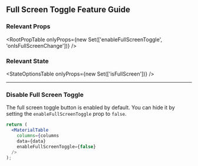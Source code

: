 
<Head>
  <title>Material React Table Docs - Full Screen Toggle Feature Guide</title>
  <meta
    name="description"
    content="How to use, customize, or disable the full screen toggle button feature of Material React Table"
  />
</Head>

## Full Screen Toggle Feature Guide

### Relevant Props

<RootPropTable
  onlyProps={new Set(['enableFullScreenToggle', 'onIsFullScreenChange'])}
/>

### Relevant State

<StateOptionsTable onlyProps={new Set(['isFullScreen'])} />

---

### Disable Full Screen Toggle

The full screen toggle button is enabled by default. You can hide it by setting the `enableFullScreenToggle` prop to `false`.

```jsx
return (
  <MaterialTable
    columns={columns
    data={data}
    enableFullScreenToggle={false}
  />
);
```
